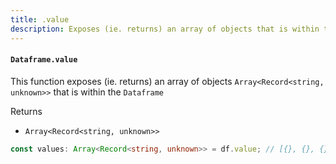 ```yaml
---
title: .value
description: Exposes (ie. returns) an array of objects that is within the dataframe
---
```


#### `Dataframe.value`

This function exposes (ie. returns) an array of objects `Array<Record<string, unknown>>` that is within the `Dataframe`

Returns

- `Array<Record<string, unknown>>`

```typescript
const values: Array<Record<string, unknown>> = df.value; // [{}, {}, {}, ...]
```
